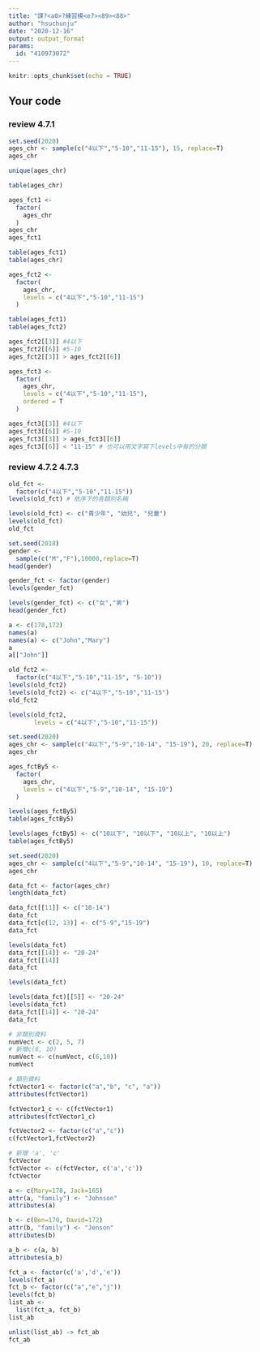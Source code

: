 ---
title: "課?<a0>?練習模<e7><89><88>"
author: "hsuchunju"
date: "2020-12-16"
output: output_format
params:
  id: "410973072"
---

```{r setup, include=FALSE}
knitr::opts_chunk$set(echo = TRUE)
```

## Your code

### review 4.7.1

```{r}
set.seed(2020)
ages_chr <- sample(c("4以下","5-10","11-15"), 15, replace=T)
ages_chr
```

```{r}
unique(ages_chr)
```

```{r}
table(ages_chr)
```

```{r}
ages_fct1 <- 
  factor(
    ages_chr
  )
ages_chr
ages_fct1
```

```{r}
table(ages_fct1)
table(ages_chr)
```

```{r}
ages_fct2 <- 
  factor(
    ages_chr,
    levels = c("4以下","5-10","11-15")
  )
```

```{r}
table(ages_fct1)
table(ages_fct2)
```

```{r}
ages_fct2[[3]] #4以下
ages_fct2[[6]] #5-10
ages_fct2[[3]] > ages_fct2[[6]]
```

```{r}
ages_fct3 <- 
  factor(
    ages_chr,
    levels = c("4以下","5-10","11-15"),
    ordered = T
  )
```

```{r}
ages_fct3[[3]] #4以下
ages_fct3[[6]] #5-10
ages_fct3[[3]] > ages_fct3[[6]]
ages_fct3[[6]] < "11-15" # 也可以用文字寫下levels中有的分類
```

### review 4.7.2 4.7.3

```{r}
old_fct <- 
  factor(c("4以下","5-10","11-15"))
levels(old_fct) # 依序下的各類別名稱
```

```{r}
levels(old_fct) <- c("青少年", "幼兒", "兒童")
levels(old_fct)
old_fct
```

```{r}
set.seed(2018)
gender <- 
  sample(c("M","F"),10000,replace=T)
head(gender)
```

```{r}
gender_fct <- factor(gender)
levels(gender_fct)
```

```{r}
levels(gender_fct) <- c("女","男")
head(gender_fct)
```

```{r}
a <- c(178,172)
names(a)
names(a) <- c("John","Mary")
a
a[["John"]]
```

```{r}
old_fct2 <- 
  factor(c("4以下","5-10","11-15", "5-10"))
levels(old_fct2)
levels(old_fct2) <- c("4以下","5-10","11-15")
old_fct2
```

```{r}
levels(old_fct2,
       levels = c("4以下","5-10","11-15"))
```

```{r}
set.seed(2020)
ages_chr <- sample(c("4以下","5-9","10-14", "15-19"), 20, replace=T)
ages_chr
```

```{r}
ages_fctBy5 <- 
  factor(
    ages_chr,
    levels = c("4以下","5-9","10-14", "15-19")
  )

levels(ages_fctBy5)
table(ages_fctBy5)
```

```{r}
levels(ages_fctBy5) <- c("10以下", "10以下", "10以上", "10以上")
table(ages_fctBy5)
```

```{r}
set.seed(2020)
ages_chr <- sample(c("4以下","5-9","10-14", "15-19"), 10, replace=T)
ages_chr
```

```{r}
data_fct <- factor(ages_chr)
length(data_fct)
```

```{r}
data_fct[[11]] <- c("10-14")
data_fct
data_fct[c(12, 13)] <- c("5-9","15-19")
data_fct
```

```{r}
levels(data_fct) 
data_fct[[14]] <- "20-24"
data_fct[[14]]
data_fct
```

```{r}
levels(data_fct)
```

```{r}
levels(data_fct)[[5]] <- "20-24"
levels(data_fct)
data_fct[[14]] <- "20-24"
data_fct
```

```{r}
# 非類別資料
numVect <- c(2, 5, 7)
# 新增c(6, 10)
numVect <- c(numVect, c(6,10))
numVect
```

```{r}
# 類別資料
fctVector1 <- factor(c("a","b", "c", "a"))
attributes(fctVector1)

fctVector1_c <- c(fctVector1)
attributes(fctVector1_c)
```


```{r}
fctVector2 <- factor(c("a","c"))
c(fctVector1,fctVector2)

# 新增 'a', 'c'
fctVector
fctVector <- c(fctVector, c('a','c'))
fctVector
```

```{r}
a <- c(Mary=178, Jack=165)
attr(a, "family") <- "Johnson"
attributes(a)

b <- c(Ben=170, David=172)
attr(b, "family") <- "Jenson"
attributes(b)

a_b <- c(a, b)
attributes(a_b)
```

```{r}
fct_a <- factor(c('a','d','e'))
levels(fct_a)
fct_b <- factor(c("a","e","j"))
levels(fct_b)
list_ab <- 
  list(fct_a, fct_b)
list_ab

unlist(list_ab) -> fct_ab
fct_ab
```

